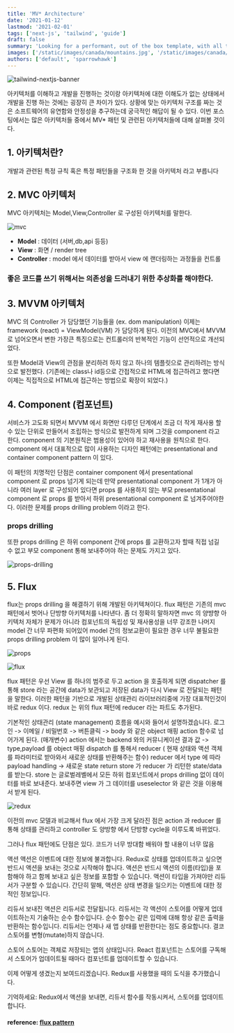 ```yaml
---
title: 'MV* Architecture'
date: '2021-01-12'
lastmod: '2021-02-01'
tags: ['next-js', 'tailwind', 'guide']
draft: false
summary: 'Looking for a performant, out of the box template, with all the best in web technology to support your blogging needs? Checkout the Tailwind Nextjs Starter Blog template.'
images: ['/static/images/canada/mountains.jpg', '/static/images/canada/toronto.jpg']
authors: ['default', 'sparrowhawk']
---
```


![tailwind-nextjs-banner](/static/images/cover.jpg)

아키텍처를 이해하고 개발을 진행하는 것이랑 아키텍처에 대한 이해도가 없는 상태에서 개발을 진행 하는 것에는 굉장히 큰 차이가 있다. 상황에 맞는 아키텍처 구조를 짜는 것은 소프트웨어의 유연함와 안정성을 추구하는데 궁극적인 해답이 될 수 있다. 이번 포스팅에서는 많은 아키텍처들 중에서 MV\* 패턴 및 관련된 아키텍처들에 대해 살펴볼 것이다.

## 1. 아키텍처란?

개발과 관련된 특정 규칙 혹은 특정 패턴들을 구조화 한 것을 아키텍처 라고 부릅니다

## 2. MVC 아키텍처

MVC 아키텍처는 Model,View,Controller 로 구성된 아키텍처를 말한다.

![mvc](/assets/blog/2.mv-architecture/mvc.png)

- **Model** : 데이터 (서버,db,api 등등)
- **View** : 화면 / render tree
- **Controller** : model 에서 데이터를 받아서 view 에 랜더링하는 과정들을 컨트롤

### **좋은 코드를 쓰기 위해서는 의존성을 드러내기 위한 추상화를 해야한다.**

## 3. MVVM 아키텍처

MVC 의 Controller 가 담당했던 기능들을 (ex. dom manipulation) 이제는 framework (react) = ViewModel(VM) 가 담당하게 된다.
이전의 MVC에서 MVVM 로 넘어오면서 변한 가장큰 특징으로는 컨트롤러의 반복적인 기능이 선언적으로 개선되었다.

또한 Model과 View의 관점을 분리하려 하지 않고 하나의 템플릿으로 관리하려는 방식으로 발전했다. (기존에는 class나 id등으로 간접적으로 HTML에 접근하려고 했다면 이제는 직접적으로 HTML에 접근하는 방법으로 확장이 되었다.)

## 4. Component (컴포넌트)

서비스가 고도화 되면서 MVVM 에서 화면만 다루던 단계에서 조금 더 작게 재사용 할 수 있는 단위로 만들어서 조립하는 방식으로 발전하게 되며 그것을 component 라고 한다.
component 의 기본원칙은 범용성이 있어야 하고 재사용을 원칙으로 한다. component 에서 대표적으로 많이 사용하는 디자인 패턴에는 presentational and container component pattern 이 있다.

이 패턴의 치명적인 단점은 container component 에서 presentational component 로 props 넘기게 되는데 만약 presentational component 가 1개가 아니라 여러 layer 로 구성되어 있다면 props 를 사용하지 않는 부모 presentational component 로 props 를 받아서 하위 presentational component 로 넘겨주어야한다. 이러한 문제를 props drilling problem 이라고 한다.

### props drilling

또한 props drilling 은 하위 component 간에 props 를 교환하고자 할때 직접 넘길 수 없고 부모 component 통해 보내주어야 하는 문제도 가지고 있다.

![props-drilling](/assets/blog/2.mv-architecture/props-drilling.png)

## 5. Flux

flux는 props drilling 을 해결하기 위해 개발된 아키텍쳐이다.
flux 패턴은 기존의 mvc 패턴에서 벗어나 단방향 아키텍처를 나타낸다. 좀 더 정확히 말하자면 mvc 의 양뱡향 아키텍처 자체가 문제가 아니라 컴포넌트의 독립성 및 재사용성을 너무 강조한 나머지 model 간 너무 파편화 되어있어 model 간의 정보교환이 필요한 경우 너무 불필요한 props drilling problem 이 많이 일어나게 된다.

![props](/assets/blog/2.mv-architecture/props.png)

![flux](/assets/blog/2.mv-architecture/flux.png)

flux 패턴은 우선 View 를 하나의 범주로 두고 action 을 호출하게 되면
dispatcher 를 통해 store 라는 공간에 data가 보관되고
저장된 data가 다시 View 로 전달되는 패턴을 말한다.
이러한 패턴을 기반으로 개발된 상태관리 라이브러리중에 가장 대표적인것이 바로 redux 이다.
redux 는 위의 flux 패턴에 reducer 라는 파트도 추가된다.

기본적인 상태관리 (state management) 흐름을 예시와 들어서 설명하겠습니다.
로그인 -> 이메일 / 비밀번호 -> 버튼클릭 -> body 와 같은 object 매핑
action 함수로 넘어가게 된다. (매개변수)
action 에서는 backend 와의 커뮤니케이션
결과 값 -> type,payload 를 object 매핑
dispatch 를 통해서 reducer ( 현재 상태와 액션 객체를 파라미터로 받아와서 새로운 상태를 반환해주는 함수)
reducer 에서 type 에 따라 payload handling -> 새로운 state return
store 가 reducer 가 리턴한 state/data를 받는다.
store 는 글로벌레벨에서 모든 하위 컴포넌트에서 props drilling 없이 데이터를 바로 보내준다.
보내주면 view 가 그 데이터를 useselector 와 같은 것을 이용해서 받게 된다.

![redux](/assets/blog/2.mv-architecture/redux.gif)

이전의 mvc 모델과 비교해서 flux 에서 가장 크게 달라진 점은
action 과 reducer 를 통해 상태를 관리하고 controller 도 양방향 에서 단방향 cycle을 이루도록 바뀌었다.

그러나 flux 패턴에도 단점은 있다.
코드가 너무 방대함
배워야 할 내용이 너무 많음

액션
액션은 이벤트에 대한 정보에 불과합니다. Redux로 상태를 업데이트하고 싶으면 반드시 액션을 보내는 것으로 시작해야 합니다. 액션은 반드시 액션의 이름(타입)을 포함해야 하고 함께 보내고 싶은 정보를 포함할 수 있습니다. 액션이 타입을 가져야만 리듀서가 구분할 수 있습니다. 간단히 말해, 액션은 상태 변경을 일으키는 이벤트에 대한 정적인 정보입니다.

리듀서
보내진 액션은 리듀서로 전달됩니다. 리듀서는 각 액션이 스토어를 어떻게 업데이트하는지 기술하는 순수 함수입니다. 순수 함수는 같은 입력에 대해 항상 같은 출력을 반환하는 함수입니다. 리듀서는 언제나 새 앱 상태를 반환한다는 점도 중요합니다. 결코 스토어를 변형(mutate)하지 않습니다.

스토어
스토어는 객체로 저장되는 앱의 상태입니다. React 컴포넌트는 스토어를 구독해서 스토어가 업데이트될 때마다 컴포넌트를 업데이트할 수 있습니다.

이제 어떻게 생겼는지 보여드리겠습니다. Redux를 사용했을 때의 도식을 추가했습니다.

기억하세요: Redux에서 액션을 보내면, 리듀서 함수를 작동시켜서, 스토어를 업데이트합니다.

#### reference: [flux pattern](https://medium.com/lunit/redux%EA%B0%80-%ED%95%84%EC%9A%94%ED%95%98%EB%8B%A4%EB%8A%94-%EA%B2%83%EC%9D%84-%EC%96%B8%EC%A0%9C-%EC%95%8C-%EC%88%98-%EC%9E%88%EB%82%98%EC%9A%94-426a148da64d)
